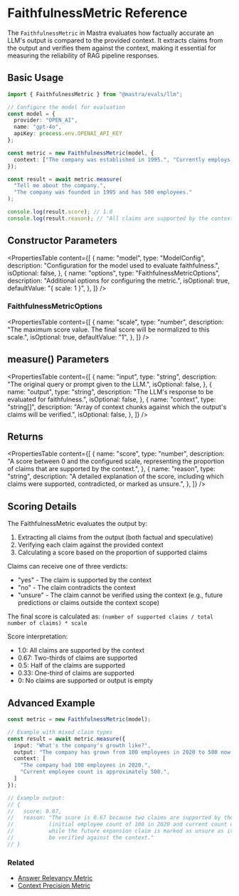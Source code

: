 # FaithfulnessMetric Reference

The `FaithfulnessMetric` in Mastra evaluates how factually accurate an LLM's output is compared to the provided context. It extracts claims from the output and verifies them against the context, making it essential for measuring the reliability of RAG pipeline responses.

## Basic Usage

```typescript
import { FaithfulnessMetric } from "@mastra/evals/llm";

// Configure the model for evaluation
const model = {
  provider: "OPEN_AI",
  name: "gpt-4o",
  apiKey: process.env.OPENAI_API_KEY
};

const metric = new FaithfulnessMetric(model, {
  context: ["The company was established in 1995.", "Currently employs around 450-550 people."]
});

const result = await metric.measure(
  "Tell me about the company.",
  "The company was founded in 1995 and has 500 employees."
);

console.log(result.score); // 1.0
console.log(result.reason); // "All claims are supported by the context."
```

## Constructor Parameters

<PropertiesTable
  content={[
    {
      name: "model",
      type: "ModelConfig",
      description: "Configuration for the model used to evaluate faithfulness.",
      isOptional: false,
    },
    {
      name: "options",
      type: "FaithfulnessMetricOptions",
      description: "Additional options for configuring the metric.",
      isOptional: true,
      defaultValue: "{ scale: 1 }",
    },
  ]}
/>

### FaithfulnessMetricOptions

<PropertiesTable
  content={[
    {
      name: "scale",
      type: "number",
      description: "The maximum score value. The final score will be normalized to this scale.",
      isOptional: true,
      defaultValue: "1",
    },
  ]}
/>

## measure() Parameters

<PropertiesTable
  content={[
    {
      name: "input",
      type: "string",
      description: "The original query or prompt given to the LLM.",
      isOptional: false,
    },
    {
      name: "output",
      type: "string",
      description: "The LLM's response to be evaluated for faithfulness.",
      isOptional: false,
    },
    {
      name: "context",
      type: "string[]",
      description: "Array of context chunks against which the output's claims will be verified.",
      isOptional: false,
    },
  ]}
/>

## Returns

<PropertiesTable
  content={[
    {
      name: "score",
      type: "number",
      description: "A score between 0 and the configured scale, representing the proportion of claims that are supported by the context.",
    },
    {
      name: "reason",
      type: "string",
      description: "A detailed explanation of the score, including which claims were supported, contradicted, or marked as unsure.",
    },
  ]}
/>

## Scoring Details

The FaithfulnessMetric evaluates the output by:
1. Extracting all claims from the output (both factual and speculative)
2. Verifying each claim against the provided context
3. Calculating a score based on the proportion of supported claims

Claims can receive one of three verdicts:
- "yes" - The claim is supported by the context
- "no" - The claim contradicts the context
- "unsure" - The claim cannot be verified using the context (e.g., future predictions or claims outside the context scope)

The final score is calculated as: `(number of supported claims / total number of claims) * scale`

Score interpretation:
- 1.0: All claims are supported by the context
- 0.67: Two-thirds of claims are supported
- 0.5: Half of the claims are supported
- 0.33: One-third of claims are supported
- 0: No claims are supported or output is empty

## Advanced Example

```typescript
const metric = new FaithfulnessMetric(model);

// Example with mixed claim types
const result = await metric.measure({
  input: "What's the company's growth like?",
  output: "The company has grown from 100 employees in 2020 to 500 now, and might expand to 1000 by next year.",
  context: [
    "The company had 100 employees in 2020.",
    "Current employee count is approximately 500.",
  ]
});

// Example output:
// {
//   score: 0.67,
//   reason: "The score is 0.67 because two claims are supported by the context 
//           (initial employee count of 100 in 2020 and current count of 500), 
//           while the future expansion claim is marked as unsure as it cannot 
//           be verified against the context."
// }
```

### Related

- [Answer Relevancy Metric](./answer-relevancy)
- [Context Precision Metric](./context-precision) 